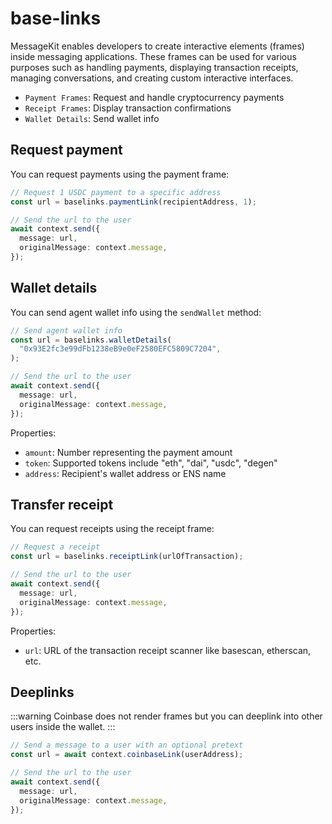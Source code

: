 # base-links

MessageKit enables developers to create interactive elements (frames) inside messaging applications. These frames can be used for various purposes such as handling payments, displaying transaction receipts, managing conversations, and creating custom interactive interfaces.

- `Payment Frames`: Request and handle cryptocurrency payments
- `Receipt Frames`: Display transaction confirmations
- `Wallet Details`: Send wallet info

## Request payment

You can request payments using the payment frame:

```typescript
// Request 1 USDC payment to a specific address
const url = baselinks.paymentLink(recipientAddress, 1);

// Send the url to the user
await context.send({
  message: url,
  originalMessage: context.message,
});
```

## Wallet details

You can send agent wallet info using the `sendWallet` method:

```typescript
// Send agent wallet info
const url = baselinks.walletDetails(
  "0x93E2fc3e99dFb1238eB9e0eF2580EFC5809C7204",
);

// Send the url to the user
await context.send({
  message: url,
  originalMessage: context.message,
});
```

Properties:

- `amount`: Number representing the payment amount
- `token`: Supported tokens include "eth", "dai", "usdc", "degen"
- `address`: Recipient's wallet address or ENS name

## Transfer receipt

You can request receipts using the receipt frame:

```typescript
// Request a receipt
const url = baselinks.receiptLink(urlOfTransaction);

// Send the url to the user
await context.send({
  message: url,
  originalMessage: context.message,
});
```

Properties:

- `url`: URL of the transaction receipt scanner like basescan, etherscan, etc.

## Deeplinks

:::warning
Coinbase does not render frames but you can deeplink into other users inside the wallet.
:::

```typescript
// Send a message to a user with an optional pretext
const url = await context.coinbaseLink(userAddress);

// Send the url to the user
await context.send({
  message: url,
  originalMessage: context.message,
});
```
